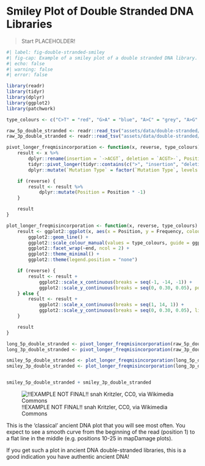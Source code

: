 # Smiley Plot of Double Stranded DNA Libraries

> Start PLACEHOLDER!

::: {layout-ncol=2 layout-nrow=1}

<div>
```r
#| label: fig-double-stranded-smiley
#| fig-cap: Example of a smiley plot of a double stranded DNA library. Data taken from [@Star2017-cj]. Damage data generated using [DamageProfiler](/intro.qmd) and plotted using R and tidyverse packages [@Wickham2019-ot].
#| echo: false
#| warning: false
#| error: false

library(readr)
library(tidyr)
library(dplyr)
library(ggplot2)
library(patchwork)

type_colours <- c("C>T" = "red", "G>A" = "blue", "A>C" = "grey", "A>G" = "grey", "A>T" = "grey", "C>A" = "grey", "C>G" = "grey", "G>C" = "grey", "G>T" = "grey", "T>A" = "grey", "T>C" = "grey", "T>G" = "grey", "insertion" = "grey", "deletion" = "grey")

raw_5p_double_stranded <- readr::read_tsv("assets/data/double-stranded/5p_freq_misincorporations.txt", comment = "#")
raw_3p_double_stranded <- readr::read_tsv("assets/data/double-stranded/3p_freq_misincorporations.txt", comment = "#")

pivot_longer_freqmisincorporation <- function(x, reverse, type_colours) {
    result <- x %>%
        dplyr::rename(insertion = `->ACGT`, deletion = `ACGT>-`, Position = Pos) %>%
        tidyr::pivot_longer(tidyr::contains(c(">", "insertion", "deletion")), names_to = "Mutation Type", values_to = "Frequency") %>%
        dplyr::mutate(`Mutation Type` = factor(`Mutation Type`, levels = rev(names(type_colours))))

    if (reverse) {
        result <- result %>%
            dplyr::mutate(Position = Position * -1)
    }

    result
}

plot_longer_freqmisincorporation <- function(x, reverse, type_colours) {
    result <- ggplot2::ggplot(x, aes(x = Position, y = Frequency, colour = `Mutation Type`)) +
        ggplot2::geom_line() +
        ggplot2::scale_colour_manual(values = type_colours, guide = ggplot2::guide_legend(reverse = TRUE)) +
        ggplot2::facet_wrap(~end, ncol = 2) +
        ggplot2::theme_minimal() +
        ggplot2::theme(legend.position = "none")

    if (reverse) {
        result <- result +
            ggplot2::scale_x_continuous(breaks = seq(-1, -14, -1)) +
            ggplot2::scale_y_continuous(breaks = seq(0, 0.30, 0.05), position = "right", limits = c(0, 0.30))
    } else {
        result <- result +
            ggplot2::scale_x_continuous(breaks = seq(1, 14, 1)) +
            ggplot2::scale_y_continuous(breaks = seq(0, 0.30, 0.05), limits = c(0, 0.30))
    }

    result
}

long_5p_double_stranded <- pivot_longer_freqmisincorporation(raw_5p_double_stranded, reverse = FALSE, type_colours = type_colours) %>% mutate(end = "5p")
long_3p_double_stranded <- pivot_longer_freqmisincorporation(raw_3p_double_stranded, reverse = TRUE, type_colours = type_colours) %>% mutate(end = "3p")

smiley_5p_double_stranded <- plot_longer_freqmisincorporation(long_5p_double_stranded, reverse = FALSE, type_colours)
smiley_3p_double_stranded <- plot_longer_freqmisincorporation(long_3p_double_stranded, reverse = TRUE, type_colours)


smiley_5p_double_stranded + smiley_3p_double_stranded

```
</div>

<div>

![!!EXAMPLE NOT FINAL!! snah Kritzler, CC0, via Wikimedia Commons](https://upload.wikimedia.org/wikipedia/commons/thumb/d/d1/Salvador_dali_als_Auge.jpg/512px-Salvador_dali_als_Auge.jpg){#fig-double-stranded-caricature}

</div>

:::

This is the 'classical' ancient DNA plot that you will see most often. You expect to see a smooth curve from the beginning of the read (position 1) to a flat line in the middle (e.g. positions 10-25 in mapDamage plots).

If you get such a plot in ancient DNA double-stranded libraries, this is a good indication you have authentic ancient DNA! 


